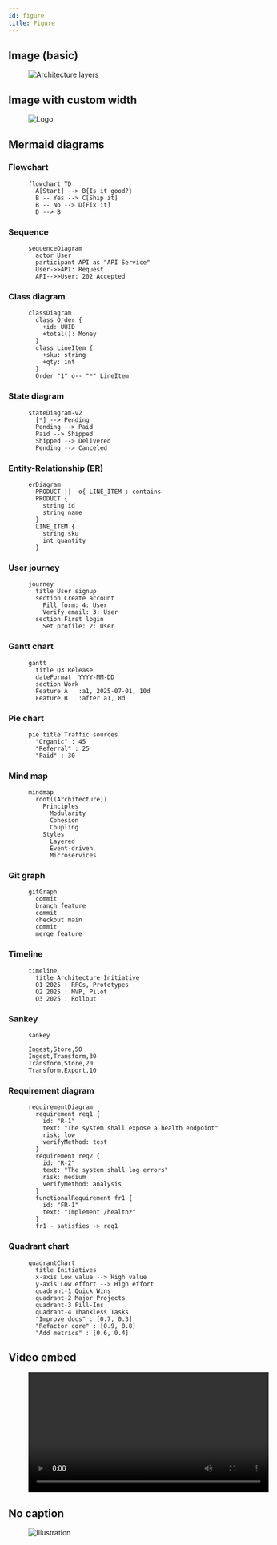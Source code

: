 ```yaml
---
id: figure
title: Figure
---
```



## Image (basic)

<Figure caption="Architecture layers">
  <img
    src="/img/foundation/software-architecture-foundation.svg"
    alt="Architecture layers"
  />
</Figure>

## Image with custom width

<Figure caption="Logo (scaled)">
  <img src="/img/logo.png" alt="Logo" style={{ maxWidth: 240 }} />
</Figure>

## Mermaid diagrams

### Flowchart

<Figure caption="Flowchart: simple decision">

```mermaid
flowchart TD
  A[Start] --> B{Is it good?}
  B -- Yes --> C[Ship it]
  B -- No --> D[Fix it]
  D --> B
```

</Figure>

### Sequence

<Figure caption="Service call sequence (simplified)">

```mermaid
sequenceDiagram
  actor User
  participant API as "API Service"
  User->>API: Request
  API-->>User: 202 Accepted
```

</Figure>

### Class diagram

<Figure caption="Domain model (fragment)">

```mermaid
classDiagram
  class Order {
    +id: UUID
    +total(): Money
  }
  class LineItem {
    +sku: string
    +qty: int
  }
  Order "1" o-- "*" LineItem
```

</Figure>

### State diagram

<Figure caption="Order lifecycle">

```mermaid
stateDiagram-v2
  [*] --> Pending
  Pending --> Paid
  Paid --> Shipped
  Shipped --> Delivered
  Pending --> Canceled
```

</Figure>

### Entity-Relationship (ER)

<Figure caption="Catalog ER model (snippet)">

```mermaid
erDiagram
  PRODUCT ||--o{ LINE_ITEM : contains
  PRODUCT {
    string id
    string name
  }
  LINE_ITEM {
    string sku
    int quantity
  }
```

</Figure>

### User journey

<Figure caption="Signup journey">

```mermaid
journey
  title User signup
  section Create account
    Fill form: 4: User
    Verify email: 3: User
  section First login
    Set profile: 2: User
```

</Figure>

### Gantt chart

<Figure caption="Release plan">

```mermaid
gantt
  title Q3 Release
  dateFormat  YYYY-MM-DD
  section Work
  Feature A   :a1, 2025-07-01, 10d
  Feature B   :after a1, 8d
```

</Figure>

### Pie chart

<Figure caption="Traffic by channel">

```mermaid
pie title Traffic sources
  "Organic" : 45
  "Referral" : 25
  "Paid" : 30
```

</Figure>

### Mind map

<Figure caption="Architecture themes">

```mermaid
mindmap
  root((Architecture))
    Principles
      Modularity
      Cohesion
      Coupling
    Styles
      Layered
      Event-driven
      Microservices
```

</Figure>

### Git graph

<Figure caption="Git strategy (simplified)">

```mermaid
gitGraph
  commit
  branch feature
  commit
  checkout main
  commit
  merge feature
```

</Figure>

### Timeline

<Figure caption="Milestones timeline">

```mermaid
timeline
  title Architecture Initiative
  Q1 2025 : RFCs, Prototypes
  Q2 2025 : MVP, Pilot
  Q3 2025 : Rollout
```

</Figure>

### Sankey

<Figure caption="Data flow (Sankey)">

```mermaid
sankey

Ingest,Store,50
Ingest,Transform,30
Transform,Store,20
Transform,Export,10
```

</Figure>

### Requirement diagram

<Figure caption="Requirements traceability (fragment)">

```mermaid
requirementDiagram
  requirement req1 {
    id: "R-1"
    text: "The system shall expose a health endpoint"
    risk: low
    verifyMethod: test
  }
  requirement req2 {
    id: "R-2"
    text: "The system shall log errors"
    risk: medium
    verifyMethod: analysis
  }
  functionalRequirement fr1 {
    id: "FR-1"
    text: "Implement /healthz"
  }
  fr1 - satisfies -> req1
```

</Figure>

### Quadrant chart

<Figure caption="Prioritization (quadrants)">

```mermaid
quadrantChart
  title Initiatives
  x-axis Low value --> High value
  y-axis Low effort --> High effort
  quadrant-1 Quick Wins
  quadrant-2 Major Projects
  quadrant-3 Fill-Ins
  quadrant-4 Thankless Tasks
  "Improve docs" : [0.7, 0.3]
  "Refactor core" : [0.9, 0.8]
  "Add metrics" : [0.6, 0.4]
```

</Figure>

## Video embed

<Figure caption="Demo walkthrough">
  <video src="/img/archman.webp" controls width="480" />
</Figure>

## No caption

<Figure>
  <img
    src="/img/undraw_docusaurus_tree.svg"
    alt="Illustration"
    style={{ maxWidth: 360 }}
  />
</Figure>

